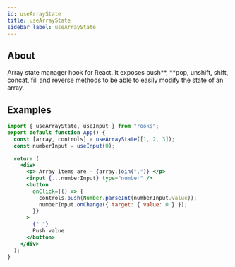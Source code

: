 ```yaml
---
id: useArrayState
title: useArrayState
sidebar_label: useArrayState
---
```


## About

Array state manager hook for React. It exposes push**, **pop, unshift, shift, concat, fill and reverse methods to be able to easily modify the state of an array.

## Examples

```jsx
import { useArrayState, useInput } from "rooks";
export default function App() {
  const [array, controls] = useArrayState([1, 2, 3]);
  const numberInput = useInput(0);

  return (
    <div>
      <p> Array items are - {array.join(",")} </p>
      <input {...numberInput} type="number" />
      <button
        onClick={() => {
          controls.push(Number.parseInt(numberInput.value));
          numberInput.onChange({ target: { value: 0 } });
        }}
      >
        {" "}
        Push value
      </button>
    </div>
  );
}
```
